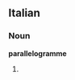 ==Italian==

===Noun===
'''parallelogramme''' {{m}}

# {{plural of|[[parallelogramma]]|lang=Italian}}